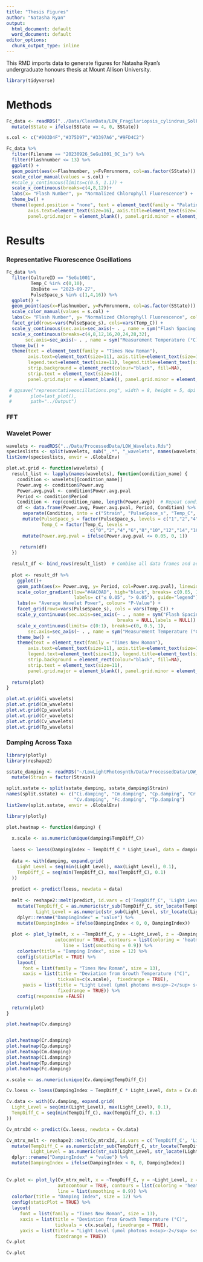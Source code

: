 ```yaml
---
title: "Thesis Figures"
author: "Natasha Ryan"
output: 
  html_document: default
  word_document: default
editor_options: 
  chunk_output_type: inline
---
```


This RMD imports data to generate figures for Natasha Ryan's undergraduate honours thesis at Mount Allison University. 

```r
library(tidyverse)
```


# Methods 

```r
Fc_data <- readRDS("../Data/CleanData/LOW_Fragilariopsis_cylindrus_SolFitsTrim.Rds") %>%
  mutate(SState = ifelse(SState == 4, 0, SState))

s.col <- c("#003D4F","#375D97","#3397A6","#9FD4C2")

Fc_data %>%
  filter(Filename == "20230926_SeGu1001_0C_1s") %>%
  filter(Flashnumber <= 13) %>%
  ggplot() +
  geom_point(aes(x=Flashnumber, y=FvFmrunnorm, col=as.factor(SState))) +
  scale_color_manual(values = s.col) +
  #scale_y_continuous(limits=c(0.5, 1.1)) +
  scale_x_continuous(breaks=c(4,8,12))+
  labs(x= "Flash Number", y= "Normalized Chlorophyll Fluorescence") +
  theme_bw() +
  theme(legend.position = "none", text = element_text(family = "Palatino"), 
        axis.text=element_text(size=16), axis.title=element_text(size=14.8),
        panel.grid.major = element_blank(), panel.grid.minor = element_blank())
```


# Results

### Representative Fluorescence Oscillations

```r
Fc_data %>%
  filter(CultureID == "SeGu1001", 
         Temp_C %in% c(0,10), 
         ObsDate == "2023-09-27",
         PulseSpace_s %in% c(1,4,16)) %>%
  ggplot() +
  geom_point(aes(x=Flashnumber, y=FvFmrunnorm, col=as.factor(SState))) +
  scale_color_manual(values = s.col) +
  labs(x= "Flash Number", y= "Normalized Chlorophyll Fluorescence", col= "Majority S-State") +
  facet_grid(rows=vars(PulseSpace_s), cols=vars(Temp_C)) +
  scale_y_continuous(sec.axis=sec_axis(~ . , name = sym("Flash Spacing (s)"),breaks = NULL,labels = NULL)) +
  scale_x_continuous(breaks=c(4,8,12,16,20,24,28,32),
       sec.axis=sec_axis(~ . , name = sym("Measurement Temperature (°C)"), breaks = NULL, labels = NULL)) +
  theme_bw() +
  theme(text = element_text(family = "Times New Roman"), 
        axis.text=element_text(size=11), axis.title=element_text(size=13),
        legend.text=element_text(size=11), legend.title=element_text(size=13),
        strip.background = element_rect(colour="black", fill=NA),
        strip.text = element_text(size=11), 
        panel.grid.major = element_blank(), panel.grid.minor = element_blank())

 # ggsave("representativeoscillations.png", width = 8, height = 5, dpi = 900,
 #       plot=last_plot(),
 #       path="../Output")
```



### FFT




### Wavelet Power

```r
wavelets <- readRDS("../Data/ProcessedData/LOW_Wavelets.Rds") 
specieslists <- split(wavelets, sub("_.*", "_wavelets", names(wavelets)))
list2env(specieslists, envir = .GlobalEnv)
```


```r
plot.wt.grid <- function(wavelets) {
  result_list <- lapply(names(wavelets), function(condition_name) {
    condition <- wavelets[[condition_name]]
    Power.avg <- condition$Power.avg
    Power.avg.pval <- condition$Power.avg.pval
    Period <- condition$Period
    Condition <- rep(condition_name, length(Power.avg))  # Repeat condition name for each row
    df <- data.frame(Power.avg, Power.avg.pval, Period, Condition) %>%
      separate(Condition, into = c("Strain", "PulseSpace_s", "Temp_C", "LightLevel"), sep = "_") %>%
      mutate(PulseSpace_s = factor(PulseSpace_s, levels = c("1","2","4","8","16")),
             Temp_C = factor(Temp_C, levels = 
                               c("0","2","4","6","8","10","12","14","16","18","20","22","24","26","28"))) %>%
      mutate(Power.avg.pval = ifelse(Power.avg.pval <= 0.05, 0, 1))
    
     return(df)
  })

  result_df <- bind_rows(result_list)  # Combine all data frames and add a column for element names
  
  plot <- result_df %>%
    ggplot()+ 
    geom_path(aes(x= Power.avg, y= Period, col=Power.avg.pval), linewidth=0.8) +
    scale_color_gradient(low="#4AC0AD", high="black", breaks= c(0.05, 1), 
                         labels= c("≤ 0.05", "> 0.05"), guide="legend") +
    labs(x= "Average Wavelet Power", colour= "P-Value") +
    facet_grid(rows=vars(PulseSpace_s), cols = vars(Temp_C)) +
    scale_y_continuous(sec.axis=sec_axis(~ . , name = sym("Flash Spacing (s)"),
                                         breaks = NULL,labels = NULL)) +
    scale_x_continuous(limits= c(0:1), breaks=c(0, 0.5, 1), 
        sec.axis=sec_axis(~ . , name = sym("Measurement Temperature (°C)"), breaks = NULL, labels = NULL)) +
    theme_bw() +
    theme(text = element_text(family = "Times New Roman"), 
        axis.text=element_text(size=11), axis.title=element_text(size=13),
        legend.text=element_text(size=11), legend.title=element_text(size=13),
        strip.background = element_rect(colour="black", fill=NA),
        strip.text = element_text(size=11), 
        panel.grid.major = element_blank(), panel.grid.minor = element_blank())
    
  return(plot)
}
```





```r
plot.wt.grid(Ci_wavelets)
plot.wt.grid(Cm_wavelets)
plot.wt.grid(Cp_wavelets)
plot.wt.grid(Cr_wavelets)
plot.wt.grid(Cv_wavelets)
plot.wt.grid(Tp_wavelets)
```


### Damping Across Taxa

```r
library(plotly)
library(reshape2)

sstate_damping <- readRDS("~/LowLightPhotosynth/Data/ProcessedData/LOW_SState_Damping.Rds") %>%
  mutate(Strain = factor(Strain))

split.sstate <- split(sstate_damping, sstate_damping$Strain)
names(split.sstate) <- c("Ci.damping", "Cm.damping", "Cp.damping", "Cr.damping", 
                         "Cv.damping", "Fc.damping", "Tp.damping")
list2env(split.sstate, envir = .GlobalEnv)
```




```r
library(plotly)

plot.heatmap <- function(damping) {
  
  x.scale <- as.numeric(unique(damping$TempDiff_C))
  
  loess <- loess(DampingIndex ~ TempDiff_C * Light_Level, data = damping)
  
  data <- with(damping, expand.grid(
    Light_Level = seq(min(Light_Level), max(Light_Level), 0.1),
    TempDiff_C = seq(min(TempDiff_C), max(TempDiff_C), 0.1)
  ))
  
  predict <- predict(loess, newdata = data)
  
  melt <- reshape2::melt(predict, id.vars = c('TempDiff_C', 'Light_Level'), measure.vars = 'DampingIndex') %>%
    mutate(TempDiff_C = as.numeric(str_sub(TempDiff_C, str_locate(TempDiff_C, '=')[1,1] + 1)),
           Light_Level = as.numeric(str_sub(Light_Level, str_locate(Light_Level, '=')[1,1] + 1))) %>%
    dplyr::rename("DampingIndex" = "value") %>%
    mutate(DampingIndex = ifelse(DampingIndex < 0, 0, DampingIndex))
  
  plot <- plot_ly(melt, x = ~TempDiff_C, y = ~Light_Level, z = ~DampingIndex, type = "contour",
                  autocontour = TRUE, contours = list(coloring = 'heatmap', showlabels= TRUE),
                     line = list(smoothing = 0.9)) %>%
    colorbar(title = "Damping Index", size = 12) %>%
    config(staticPlot = TRUE) %>%
    layout(
      font = list(family = "Times New Roman", size = 13),
      xaxis = list(title = "Deviation from Growth Temperature (°C)", 
                   tickvals=c(x.scale),  fixedrange = TRUE),
      yaxis = list(title = "Light Level (µmol photons m<sup>-2</sup> s<sup>-1</sup>)",
                   fixedrange = TRUE)) %>%
    config(responsive =FALSE)
  
  return(plot)
}
```


```r
plot.heatmap(Cv.damping)


plot.heatmap(Cr.damping)
plot.heatmap(Cp.damping)
plot.heatmap(Cm.damping)
plot.heatmap(Ci.damping)
plot.heatmap(Tp.damping)
plot.heatmap(Fc.damping)
```


```r
x.scale <- as.numeric(unique(Cv.damping$TempDiff_C))

Cv.loess <- loess(DampingIndex ~ TempDiff_C * Light_Level, data = Cv.damping)

Cv.data <- with(Cv.damping, expand.grid(
  Light_Level = seq(min(Light_Level), max(Light_Level), 0.1),
  TempDiff_C = seq(min(TempDiff_C), max(TempDiff_C), 0.1)
))

Cv_mtrx3d <- predict(Cv.loess, newdata = Cv.data)

Cv_mtrx_melt <- reshape2::melt(Cv_mtrx3d, id.vars = c('TempDiff_C', 'Light_Level'), measure.vars = 'DampingIndex') %>%
  mutate(TempDiff_C = as.numeric(str_sub(TempDiff_C, str_locate(TempDiff_C, '=')[1,1] + 1)),
         Light_Level = as.numeric(str_sub(Light_Level, str_locate(Light_Level, '=')[1,1] + 1))) %>%
  dplyr::rename("DampingIndex" = "value") %>%
  mutate(DampingIndex = ifelse(DampingIndex < 0, 0, DampingIndex))
         
  
Cv.plot <- plot_ly(Cv_mtrx_melt, x = ~TempDiff_C, y = ~Light_Level, z = ~DampingIndex, type = "contour",
                   autocontour = TRUE, contours = list(coloring = 'heatmap', showlabels= TRUE), 
                   line = list(smoothing = 0.9)) %>%
  colorbar(title = "Damping Index", size = 12) %>%
  config(staticPlot = TRUE) %>%
  layout(
     font = list(family = "Times New Roman", size = 13),
     xaxis = list(title = "Deviation from Growth Temperature (°C)", 
                  tickvals = c(x.scale), fixedrange = TRUE),
     yaxis = list(title = "Light Level (µmol photons m<sup>-2</sup> s<sup>-1</sup>)",
                  fixedrange = TRUE))
Cv.plot

```

```r
Cv.plot
```


